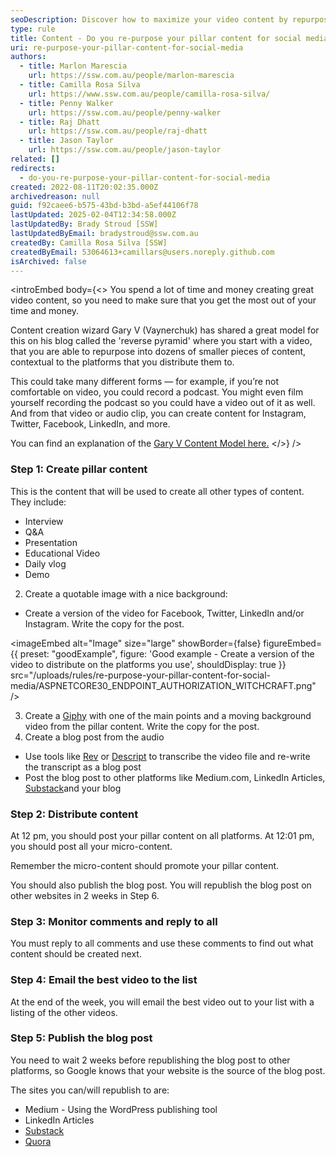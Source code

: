 ```yaml
---
seoDescription: Discover how to maximize your video content by repurposing pillar content into engaging micro-content for Instagram, Twitter, Facebook, and LinkedIn.
type: rule
title: Content - Do you re-purpose your pillar content for social media?
uri: re-purpose-your-pillar-content-for-social-media
authors:
  - title: Marlon Marescia
    url: https://ssw.com.au/people/marlon-marescia
  - title: Camilla Rosa Silva
    url: https://www.ssw.com.au/people/camilla-rosa-silva/
  - title: Penny Walker
    url: https://ssw.com.au/people/penny-walker
  - title: Raj Dhatt
    url: https://ssw.com.au/people/raj-dhatt
  - title: Jason Taylor
    url: https://ssw.com.au/people/jason-taylor
related: []
redirects:
  - do-you-re-purpose-your-pillar-content-for-social-media
created: 2022-08-11T20:02:35.000Z
archivedreason: null
guid: f92caee6-b575-43bd-b3bd-a5ef44106f78
lastUpdated: 2025-02-04T12:34:58.000Z
lastUpdatedBy: Brady Stroud [SSW]
lastUpdatedByEmail: bradystroud@ssw.com.au
createdBy: Camilla Rosa Silva [SSW]
createdByEmail: 53064613+camillars@users.noreply.github.com
isArchived: false
---
```

<introEmbed
  body={<>
You spend a lot of time and money creating great video content, so you need to make sure that you get the most out of your time and money.

Content creation wizard Gary V (Vaynerchuk) has shared a great model for this on his blog called the 'reverse pyramid' where you start with a video, that you are able to repurpose into dozens of smaller pieces of content, contextual to the platforms that you distribute them to.

This could take many different forms — for example, if you’re not comfortable on video, you could record a podcast. You might even film yourself recording the podcast so you could have a video out of it as well. And from that video or audio clip, you can create content for Instagram, Twitter, Facebook, LinkedIn, and more.

You can find an explanation of the [Gary V Content Model here.](https://www.garyvaynerchuk.com/how-to-create-64-pieces-of-content-in-a-day)
  </>}
/>
### Step 1: Create pillar content

This is the content that will be used to create all other types of content. They include:

* Interview
* Q&A
* Presentation
* Educational Video
* Daily vlog
* Demo

<youtubeEmbed url="https://www.youtube.com/embed/1fpIynISxnM" description="Video: An example of a smaller video you can be used to drive traffic to your YouTube Channel" />

2. Create a quotable image with a nice background:

* Create a version of the video for Facebook, Twitter, LinkedIn and/or Instagram. Write the copy for the post.

<imageEmbed
  alt="Image"
  size="large"
  showBorder={false}
  figureEmbed={{
    preset: "goodExample",
    figure: 'Good example - Create a version of the video to distribute on the platforms you use',
    shouldDisplay: true
  }}
  src="/uploads/rules/re-purpose-your-pillar-content-for-social-media/ASPNETCORE30_ENDPOINT_AUTHORIZATION_WITCHCRAFT.png"
/>

3. Create a [Giphy](https://giphy.com/) with one of the main points and a moving background video from the pillar content. Write the copy for the post.
4. Create a blog post from the audio

* Use tools like [Rev](https://www.rev.com) or [Descript](https://www.descript.com/) to transcribe the video file and re-write the transcript as a blog post
* Post the blog post to other platforms like Medium.com, LinkedIn Articles, [Substack](https://substack.com/)and your blog

### Step 2: Distribute content

At 12 pm, you should post your pillar content on all platforms. At 12:01 pm, you should post all your micro-content.

Remember the micro-content should promote your pillar content.

You should also publish the blog post. You will republish the blog post on other websites in 2 weeks in Step 6.

### Step 3: Monitor comments and reply to all

You must reply to all comments and use these comments to find out what content should be created next.

### Step 4: Email the best video to the list

At the end of the week, you will email the best video out to your list with a listing of the other videos.

### Step 5: Publish the blog post

You need to wait 2 weeks before republishing the blog post to other platforms, so Google knows that your website is the source of the blog post.

The sites you can/will republish to are:

* Medium - Using the WordPress publishing tool
* LinkedIn Articles
* [Substack](https://substack.com/)
* [Quora](https://www.quora.com/)
